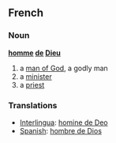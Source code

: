 ==French==
===Noun===
'''[[homme]] [[de]] [[Dieu]]'''

# a [[man of God]], a godly man
# a [[minister]]
# a [[priest]]

===Translations===

*[[Interlingua]]: [[homine de Deo]]
*[[Spanish]]: [[hombre de Dios]]
